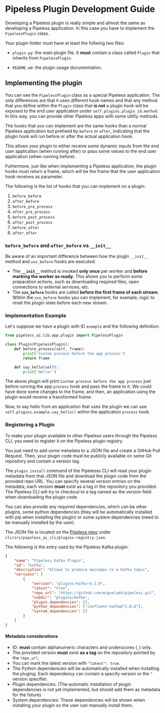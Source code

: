 # Pipeless Plugin Development Guide

Developing a Pipeless plugin is really simple and almost the same as developing a Pipeless application. In this case you have to implement the `PipelessPlugin` class.

Your plugin folder must have at least the follwing two files:

* `plugin.py`: the main plugin file. It **must** contain a class called `Plugin` that inherits from `PipelessPlugin`.

* `README.md`: the plugin usage documentation.

## Implementing the plugin

You can see the `PipelessPlugin` class as a special Pipeless application. The only differences are that it uses different hook names and that any method that you define within the `Plugin` class that **is not** a plugin hook will be exposed to the end user application under `self.plugins.plugin_id.method`. In this way, you can provide other Pipeless apps with some utility methods.

The hooks that you can implement are the same hooks than a normal Pipeless application but prefixed by `before` or `after`, indicating that the plugin hook will run before or after the actual application
hook.

This allows your plugin to either receive some dynamic inputs from the end user application (when running after) or pass some values to the end user application (when running before).

Futhermore, just like when implementing a Pipeless application, the plugin hooks must return a frame, which will be the frame that the user application hook receives as parameter.

The following is the list of hooks that you can implement on a plugin:

1. `before_before`
1. `after_before`
1. `before_pre_process`
1. `after_pre_process`
1. `before_post_process`
1. `after_post_process`
1. `before_after`
1. `after_after`

### `before_before` and `after_before` vs `__init__`

Be aware of an important difference between how the plugin `__init__` method and `xxx_before` hooks are executed:

* The **`__init__`** method is invoked **only once** per worker and **before marking the worker as ready**. This allows you to perform some preparation actions, such as downloading required files, open connections to external services, etc.
* The **`xxx_before`** hooks are called **before the first frame of each stream**. Within the `xxx_before` hooks you can implement, for example, logic to reset the plugin state before each new stream.

### Implementation Example

Let's suppose we have a plugin with ID `example` and the following definition:

```python copy filename="plugin.py"
from pipeless_ai.lib.app.plugin import PipelessPlugin

class Plugin(PipelessPlugin):
    def before_process(self, frame):
        print('Custom process before the app process')
        return frame

    def say_hello(self):
        print('Hello!')
```

The above plugin will print `Custom process before the app process` just before running the app `process` hook and pass the frame to it. We could have done some changes to the frame, and then, an application using the plugin would receive a transformed frame.

Now, to say hello from an application that uses the plugin we can use `self.plugins.example.say_hello()` within the application `process` hook.

### Registering a Plugin

To make your plugin available to other Pipeless users through the Pipeless CLI, you need to register it on the Pipeless plugin registry.

You just need to add some metadata to a JSON file and create a GitHub Pull Request. Then, your plugin code must be publicly available on some Git repository and contain a version tag.

The `plugin install` command of the Pipelesss CLI will read your plugin metadata from that JSON file and download the plugin code from the provided repo URL.
You can specify several version entries on the metadata, each version **must** exist as a tag in the repository you provided. The Pipeless CLI will try to checkout to a tag named as the version field when downloading the plugin code.

You can also provide any required dependencies, which can be other plugins, some python dependencies (they will be automatically installed with pip when installing the plugin) or some system dependencies (need to be manually installed by the user).

The JSON file is located on the [Pipeless repo](https://github.com/miguelaeh/pipeless) under `cli/src/pipeless_ai_cli/plugins-registry.json`.

The following is the entry used by the Pipeless Kafka plugin:

```json
{
    "name": "Pipeless Kafka Plugin",
    "id": "kafka",
    "description": "Allows to produce messages to a Kafka topic",
    "versions": [
        {
            "version": "plugins-kafka-0.1.0",
            "latest": "true",
            "repo_url": "https://github.com/miguelaeh/pipeless.git",
            "subdir": "plugins/kafka",
            "plugin_dependencies": [],
            "python_dependencies": ["confluent-kafka@^2.0.0"],
            "system_dependencies": []
        }
    ]
}
```

#### Metadata considerations

* ID: **must** contain alphanumeric characters and underscores (`_`) only.
* The provided version **must** exist **as a tag** on the repository pointed by the `repo_url`.
* You can mark the latest version with `"latest": true`.
* The Python dependencies will be automatically installed when installing the pluging. Each dependency can contain a specify version or the `^` version specifier.
* Plugin dependencies. (The automatic installation of plugin dependencies is not yet implemented, but should add them as metadata for the future).
* System dependencies: These dependencies will be shown when installing your plugin so the user can manually install them.
